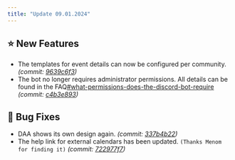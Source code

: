 ```yaml
---
title: "Update 09.01.2024"
---
```



<Releases server="2.9.0" serverNew frontend="1.7.1" frontendNew/>

## ⭐ New Features

* The templates for event details can now be configured per community. *(commit:* [*9639c6f3*](https://github.com/Alf-Melmac/slotbotServer/commit/9639c6f3717231f477362f7f09dfc51432e0874a)*)*
* The bot no longer requires administrator permissions. All details can be found in the FAQ[#what-permissions-does-the-discord-bot-require](/en/faq/faq#what-permissions-does-the-discord-bot-require) *(commit:* [*c4b3e893*](https://github.com/Alf-Melmac/slotbotServer/commit/c4b3e8938bd72e0e8895df8b4c4b456b8e9a694b)*)*

## 🐞 Bug Fixes

* DAA shows its own design again. *(commit:* [*337b4b22*](https://github.com/Alf-Melmac/slotbot-frontend/commit/337b4b22213d28cd7f52730f17857a201a6d62fa)*)*
* The help link for external calendars has been updated. `(Thanks Menom for finding it)` *(commit:* [*722977f7*](https://github.com/Alf-Melmac/slotbot-frontend/commit/722977f752dca834cbb1c935b3eb6a2224793043)*)*
